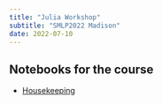 ```yaml
---
title: "Julia Workshop"
subtitle: "SMLP2022 Madison"
date: 2022-07-10
---
```


## Notebooks for the course

  - [Housekeeping](session0-housekeeping.qmd)

